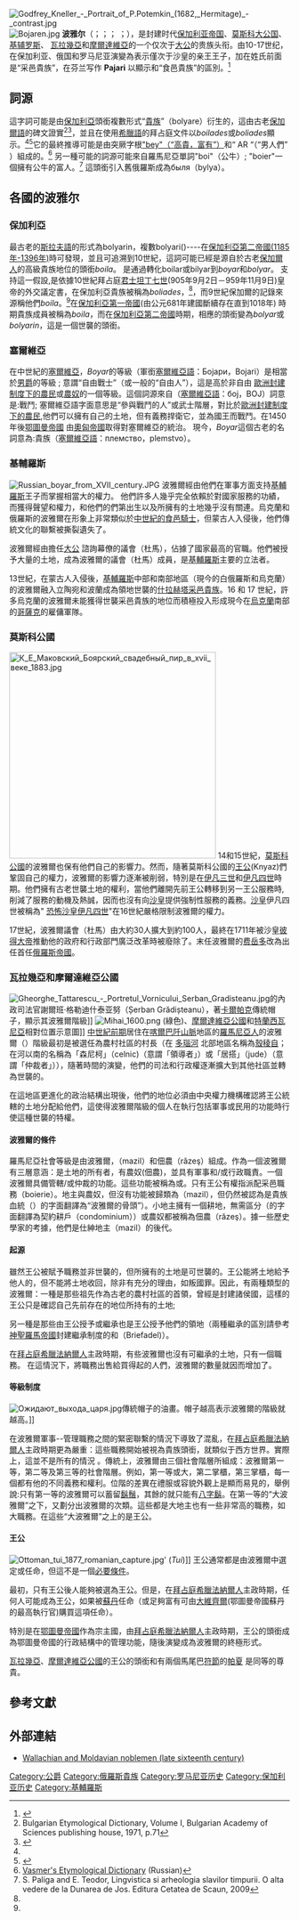 {{貴族等級}}
[[File:Godfrey_Kneller_-_Portrait_of_P.Potemkin_(1682,_Hermitage)_-_contrast.jpg|thumb]]
[[File:Bojaren.jpg|thumb]]
'''波雅尔'''（{{lang-bg|боляр / болярин}}；{{lang-uk|буй / боярин}}；{{lang-rus|боя́рин|r=boyarin|p=bɐˈjarʲɪn}}；{{lang-ro|boier}} {{IPA-ro|boˈjer|IPA|Ro-boier.ogg}}；{{lang-el|βογιάρος}}），是封建时代[[保加利亚帝国|保加利亚帝国]]、[[莫斯科大公国|莫斯科大公国]]、[[基辅罗斯|基辅罗斯]]、 [[瓦拉幾亞|瓦拉幾亞]]和[[摩爾達維亞|摩爾達維亞]]的一个仅次于[[大公|大公]]的贵族头衔。由10-17世纪，在保加利亚、俄国和罗马尼亚演變為表示僅次于沙皇的亲王王子，加在姓氏前面是“采邑貴族”，在芬兰写作 '''Pajari''' 以顯示和“食邑貴族”的區別。<ref>{{Cite web |url=http://surnames.behindthename.com/php/search.php?terms=pajari&type=n&operator=or |title=Behind the names: Pajari |access-date=2014-02-26 |archive-date=2009-04-16 |archive-url=https://web.archive.org/web/20090416193812/http://surnames.behindthename.com/php/search.php?terms=pajari&type=n&operator=or |dead-url=no }}</ref>

==詞源==
這字詞可能是由[[保加利亞|保加利亞]]頭銜複數形式“[[貴族|貴族]]”（bolyare）衍生的，這由古老[[保加爾語|保加爾語]]的碑文證實<ref>Bulgarian Etymological Dictionary, Volume I, Bulgarian Academy of Sciences publishing house, 1971, p.71</ref><ref name="members.tripod.com">{{Cite web |url=http://members.tripod.com/~Groznijat/pb_lang/pbl_1_2.html |title=9th century stone inscription from Bulgaria mentioning boyars ([[boila|boila]]) |access-date=2014-11-11 |archive-date=2021-02-14 |archive-url=https://web.archive.org/web/20210214170528/https://groznijat.tripod.com/pb_lang/pbl_1_2.html |dead-url=no }}</ref>，並且在使用[[希臘語|希臘語]]的拜占庭文件以''boilades''或''boliades''顯示。<ref name=vasmer/><ref name="homepage.mac.com">{{Cite web |url=http://homepage.mac.com/paulstephenson/trans/decer1.html |title=Constantine Porphyrogenitus, de Cerimoniis aulae Byzantinae, II, 46-7 |access-date=2014-11-11 |archive-date=2002-03-20 |archive-url=https://web.archive.org/web/20020320134032/http://homepage.mac.com/paulstephenson/trans/decer1.html |dead-url=no }}</ref>它的最終推導可能是由突厥字根[[貝伊|"bey"（“高貴，富有”）]]和“ AR “（“男人們” ）組成的。<ref name=vasmer>[http://starling.rinet.ru/cgi-bin/response.cgi?root=%2Fusr%2Flocal%2Fshare%2Fstarling%2Fmorpho&morpho=1&basename=%5Cusr%5Clocal%5Cshare%5Cstarling%5Cmorpho%5Cvasmer%5Cvasmer&first=1&text_word=%D0%B1%D0%BE%D1%8F%CC%81%D1%80%D0%B8%D0%BD&method_word=substring&text_general=&method_general=substring&text_origin=&method_origin=substring&text_trubachev=&method_trubachev=substring&text_editorial=&method_editorial=substring&text_pages=&method_pages=substring&text_any=%D0%91%D0%BE%D1%8F%D1%80%D0%B8%D0%BD&method_any=substring&sort=word Vasmer's Etymological Dictionary] {{Wayback|url=http://starling.rinet.ru/cgi-bin/response.cgi?root=%2Fusr%2Flocal%2Fshare%2Fstarling%2Fmorpho&morpho=1&basename=%5Cusr%5Clocal%5Cshare%5Cstarling%5Cmorpho%5Cvasmer%5Cvasmer&first=1&text_word=%D0%B1%D0%BE%D1%8F%CC%81%D1%80%D0%B8%D0%BD&method_word=substring&text_general=&method_general=substring&text_origin=&method_origin=substring&text_trubachev=&method_trubachev=substring&text_editorial=&method_editorial=substring&text_pages=&method_pages=substring&text_any=%D0%91%D0%BE%D1%8F%D1%80%D0%B8%D0%BD&method_any=substring&sort=word |date=20181003152213 }} (Russian)</ref>  另一種可能的詞源可能來自羅馬尼亞單詞"boi"（公牛）; "boier"一個擁有公牛的富人。<ref>S. Paliga and E. Teodor, Lingvistica si arheologia slavilor timpurii. O alta vedere de la Dunarea de Jos. Editura Cetatea de Scaun, 2009</ref> 這頭銜引入舊俄羅斯成為быля（bylya）。

==各國的波雅尔==
===保加利亞===
最古老的[[斯拉夫|斯拉夫語]]的形式為bolyarin，複數bolyari({{lang-bg|болярин, 複數 боляри}})----在[[保加利亞第二帝國|保加利亞第二帝國(1185年-1396年)]]時可發現，並且可追溯到10世紀，這詞可能已經是源自於古老[[保加爾人|保加爾人]]的高級貴族地位的頭銜''boila''。 是通過轉化boilar或bilyar到''boyar''和''bolyar''。 支持這一假設,是依據10世紀拜占庭[[君士坦丁七世|君士坦丁七世]](905年9月2日－959年11月9日)皇帝的外交議定書，在保加利亞貴族被稱為''boliades''，<ref name="homepage.mac.com"/>，而9世紀保加爾的記錄來源稱他們''boila''。<ref name="members.tripod.com" />在[[保加利亚第一帝国|保加利亞第一帝國]](由公元681年建國斷續存在直到1018年) 時期貴族成員被稱為''boila''，而在[[保加利亞第二帝國|保加利亞第二帝國]]時期，相應的頭銜變為''bolyar''或''bolyarin''，這是一個世襲的頭銜。

===塞爾維亞===
在中世紀的[[塞爾維亞|塞爾維亞]]，''Boyar''的等級（軍銜[[塞爾維亞|塞爾維亞語]]：Боjари，Bojari）是相當於[[男爵|男爵]]的等級 ; 意謂“自由戰士”（或一般的“自由人”），這是高於非自由 [[農民|歐洲封建制度下的農民]]或[[農奴|農奴]]的一個等級。這個詞源來自（[[塞爾維亞語|塞爾維亞語]]：бој，BOJ）詞意是:戰鬥; 塞爾維亞語字面意思是“參與戰鬥的人”或武士階層，對比於[[農民|歐洲封建制度下的農民]],他們可以擁有自己的土地，但有義務捍衛它，並為國王而戰鬥。在1450年後[[奥斯曼帝国|鄂圖曼帝國]] 由[[奧匈帝國|奧匈帝國]]取得對塞爾維亞的統治。 現今，''Boyar''這個古老的名詞意為:貴族（[[塞爾維亞語|塞爾維亞語]]：племство，plemstvo）。

===基輔羅斯===
[[File:Russian_boyar_from_XVII_century.JPG|thumb]]
波雅爾經由他們在軍事方面支持[[基輔羅斯|基輔羅斯]]王子而掌握相當大的權力。 他們許多人幾乎完全依賴於對國家服務的功績，而獲得聲望和權力，和他們的們第出生以及所擁有的土地幾乎沒有關連。烏克蘭和俄羅斯的波雅爾在形象上非常類似於[[騎士|中世紀的食邑騎士]]，但蒙古人入侵後，他們傳統文化的聯繫被撕裂遺失了。

波雅爾經由擔任[[大公|大公]] 諮詢幕僚的議會（杜馬），佔據了國家最高的官職。他們被授予大量的土地，成為波雅爾的議會（杜馬）成員，是[[基輔羅斯|基輔羅斯]]主要的立法者。

13世紀，在蒙古人入侵後，[[基輔羅斯|基輔羅斯]]中部和南部地區（現今的白俄羅斯和烏克蘭）的波雅爾融入立陶宛和波蘭成為領地世襲的[[什拉赫塔采邑貴族|什拉赫塔采邑貴族]]。16 和 17 世紀，許多烏克蘭的波雅爾未能獲得世襲采邑貴族的地位而積極投入形成現今在[[烏克蘭|烏克蘭]]南部的[[哥薩克|哥薩克]]的雇傭軍隊。

===莫斯科公國===
[[File:К_Е_Маковский_Боярский_свадебный_пир_в_xvii_веке_1883.jpg|371px]]
14和15世紀，[[莫斯科大公国|莫斯科公國]]的波雅爾也保有他們自己的影響力。然而，隨著莫斯科公國的[[王公|王公]](Knyaz)們鞏固自己的權力，波雅爾的影響力逐漸被削弱，特別是在[[伊凡三世|伊凡三世]]和[[伊凡四世|伊凡四世]]時期。他們擁有古老世襲土地的權利，當他們離開先前王公轉移到另一王公服務時, 削減了服務的動機及熱誠，因而也沒有向[[沙皇|沙皇]]提供強制性服務的義務。[[沙皇|沙皇]]伊凡四世被稱為" [[伊凡四世|恐怖沙皇伊凡四世]]"在16世紀嚴格限制波雅爾的權力。

17世紀，波雅爾議會（杜馬）由大約30人擴大到約100人，最終在1711年被沙皇[[彼得大帝|彼得大帝]]推動他的政府和行政部門廣泛改革時被廢除了。末任波雅爾的[[费岳多|费岳多]]改為出任首任[[俄羅斯帝國|俄羅斯帝國]]{{link-en|宰相 (俄罗斯)|Chancellor (Russia)|宰相}}。

===瓦拉幾亞和摩爾達維亞公國===
[[File:Gheorghe_Tattarescu_-_Portretul_Vornicului_Serban_Gradisteanu.jpg|thumb]]的內政司法官謝爾班·格勒迪什泰亚努（Șerban Grădișteanu），著[[卡爾帕克|卡爾帕克]]傳統帽子，顯示其波雅爾階級]]
[[Image:Mihai_1600.png|thumb]] (綠色)、[[摩爾達維亞公國|摩爾達維亞公國]]和[[特蘭西瓦尼亞|特蘭西瓦尼亞]]相對位置示意圖]]
[[中世紀前期|中世紀前期]]居住在[[喀爾巴阡山脈|喀爾巴阡山脈]]地區的[[羅馬尼亞人|羅馬尼亞人]]的波雅爾（{{lang-ro|boier}}）階級最初是被選任為農村社區的村長（在 [[多瑙河|多瑙河]] 北部地區名稱為[[王公_(斯拉夫)|殼稜自]]；在河以南的名稱為「森尼柯」（celnic)（意謂「領導者」）或「居搭」（jude）（意謂「仲裁者」）），隨著時間的演變，他們的司法和行政權逐漸擴大到其他社區並轉為世襲的。 

在這地區更進化的政治結構出現後，他們的地位必須由中央權力機構確認將王公統轄的土地分配給他們，這使得波雅爾階級的個人在執行包括軍事或民用的功能時行使這種世襲的特權。

====波雅爾的條件====
羅馬尼亞社會等級是由波雅爾，{{Link-en|仕紳地主|mazil}}（mazil）和佃農（răzeş）組成。作為一個波雅爾有三層意涵：是土地的所有者，有農奴(佃農)，並具有軍事和/或行政職責。一個波雅爾具備管轄/或仲裁的功能。這些功能被稱為{{Link-en|羅馬尼亞歷史的職級和職稱|Historical Romanian ranks and titles|食邑職務（dregătorie）}}或{{Link-en|羅馬尼亞歷史的職級和職稱|Historical Romanian ranks and titles|采邑職務（boierie）}}。只有王公有權指派配采邑職務（boierie）。地主與農奴，但沒有功能被歸類為{{Link-en|仕紳地主|mazil}}（mazil），但仍然被認為是貴族血統（{{lang-ro|''din os boieresc''}}）的字面翻譯為“波雅爾的骨頭”）。小地主擁有一個耕地，無需區分（{{lang-ro|devălmăşie}}的字面翻譯為契約耕戶（condominium））或農奴都被稱為佃農（răzeş）。據一些歷史學家的考據，他們是仕紳地主（mazil）的後代。
====起源====
雖然王公被賦予職務並非世襲的，但所擁有的土地是可世襲的。王公能將土地給予他人的，但不能將土地收回，除非有充分的理由，如叛國罪。因此，有兩種類型的波雅爾：一種是那些祖先作為古老的農村社區的首領，曾經是封建諸侯國，這樣的王公只是確認自己先前存在的地位所持有的土地;

另一種是那些由王公授予或繼承也是王公授予他們的領地（兩種繼承的區別請參考[[神聖羅馬帝國|神聖羅馬帝國]]封建繼承制度的{{Link-en|采邑貴族|Uradel}}和{{Link-en|食邑貴族|Briefadel}}（Briefadel)）。

在[[拜占庭希臘法納爾人|拜占庭希臘法納爾人]]主政時期，有些波雅爾也沒有可繼承的土地，只有一個職務。 在這情況下，將職務出售給買得起的人們，波雅爾的數量就因而增加了。

====等級制度====
[[File:Ожидают_выхода_царя.jpg|thumb]]傳統帽子的油畫。帽子越高表示波雅爾的階級就越高。]]

在波雅爾軍事--管理職務之間的緊密聯繫的情況下導致了混亂，在[[拜占庭希臘法納爾人|拜占庭希臘法納爾人]]主政時期更為嚴重：這些職務開始被視為貴族頭銜，就類似于西方世界。實際上，這並不是所有的情況 。傳統上，波雅爾由三個社會階層所組成：波雅爾第一等，第二等及第三等的社會階層。例如，第一等或大{{Link-en|波斯特尼克(內侍管家)|postelnic|掌櫃}}，第二掌櫃，第三掌櫃，每一個都有他的不同義務和權利。位階的差異在禮服或容貌外觀上是顯而易見的，舉例說:只有第一等的波雅爾可以蓄留[[鬍鬚|鬍鬚]]，其餘的就只能有[[八字鬍|八字鬍]]。在第一等的“大波雅爾”之下，又劃分出波雅爾的次類。這些都是大地主也有一些非常高的職務，如大{{Link-en|內政法官|vornic|內政法官}}職務。在這些“大波雅爾”之上的是王公。

====王公====
[[File:Ottoman_tui_1877_romanian_capture.jpg|thumb]]' (''Tui'')]]
王公通常都是由波雅爾中選定或任命，但這不是一個[[必要條件|必要條件]]。

最初，只有王公後人能夠被選為王公。但是，在[[拜占庭希臘法納爾人|拜占庭希臘法納爾人]]主政時期，任何人可能成為王公，如果被[[苏丹_(称谓)|蘇丹]]任命（或足夠富有可由[[大維齊爾|大維齊爾]](鄂圖曼帝國蘇丹的最高執行官)購買這項任命）。

特別是在[[鄂圖曼帝國|鄂圖曼帝國]]作為宗主國，由[[拜占庭希臘法納爾人|拜占庭希臘法納爾人]]主政時期，王公的頭銜成為鄂圖曼帝國的行政結構中的管理功能，隨後演變成為波雅爾的終極形式。

[[瓦拉幾亞|瓦拉幾亞]]、[[摩爾達維亞公國|摩爾達維亞公國]]的王公的頭銜和有兩個馬尾巴[[符節|符節]]的[[帕夏|帕夏]] 是同等的尊貴。

== 參考文獻 ==
{{reflist}}

== 外部連結 ==
{{Commons category|Boyars}}
* [https://web.archive.org/web/20090417042804/http://www.bridgemanartondemand.com/art/189481/Wallachian_and_Moldavian_noblemen_late_sixteenth_century Wallachian and Moldavian noblemen (late sixteenth century)]

{{DEFAULTSORT:Boyar}}
[[Category:公爵|Category:公爵]]
[[Category:俄羅斯貴族|Category:俄羅斯貴族]]
[[Category:罗马尼亚历史|Category:罗马尼亚历史]]
[[Category:保加利亚历史|Category:保加利亚历史]]
[[Category:基輔羅斯|Category:基輔羅斯]]